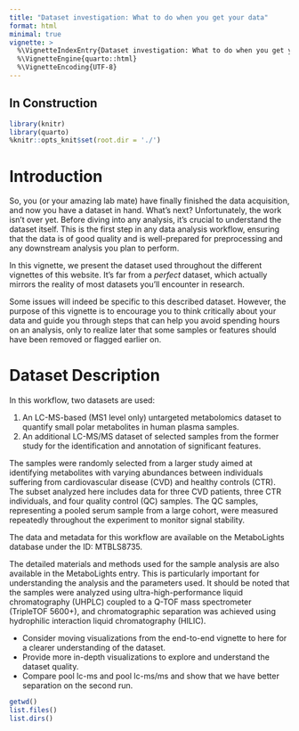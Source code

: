 ```yaml
---
title: "Dataset investigation: What to do when you get your data"
format: html
minimal: true
vignette: >
  %\VignetteIndexEntry{Dataset investigation: What to do when you get your data}
  %\VignetteEngine{quarto::html}
  %\VignetteEncoding{UTF-8}
---
```


## In Construction

```r
library(knitr)
library(quarto)
%knitr::opts_knit$set(root.dir = './')
```

# Introduction

So, you (or your amazing lab mate) have finally finished the data acquisition,
and now you have a dataset in hand. What's next? Unfortunately, the work isn't
over yet. Before diving into any analysis, it's crucial to understand the
dataset itself. This is the first step in any data analysis workflow, ensuring
that the data is of good quality and is well-prepared for preprocessing and any
downstream analysis you plan to perform.

In this vignette, we present the dataset used throughout the different vignettes
of this website. It's far from a *perfect* dataset, which actually mirrors the
reality of most datasets you'll encounter in research.

Some issues will indeed be specific to this described dataset. However, the
purpose of this vignette is to encourage you to think critically about your data
and guide you through steps that can help you avoid spending hours on an
analysis, only to realize later that some samples or features should have been
removed or flagged earlier on.

# Dataset Description

In this workflow, two datasets are used:

1.  An LC-MS-based (MS1 level only) untargeted metabolomics dataset to quantify
    small polar metabolites in human plasma samples.
2.  An additional LC-MS/MS dataset of selected samples from the former study for
    the identification and annotation of significant features.

The samples were randomly selected from a larger study aimed at identifying
metabolites with varying abundances between individuals suffering from
cardiovascular disease (CVD) and healthy controls (CTR). The subset analyzed
here includes data for three CVD patients, three CTR individuals, and four
quality control (QC) samples. The QC samples, representing a pooled serum sample
from a large cohort, were measured repeatedly throughout the experiment to
monitor signal stability.

The data and metadata for this workflow are available on the MetaboLights
database under the ID: MTBLS8735.

The detailed materials and methods used for the sample analysis are also
available in the MetaboLights entry. This is particularly important for
understanding the analysis and the parameters used. It should be noted that the
samples were analyzed using ultra-high-performance liquid chromatography (UHPLC)
coupled to a Q-TOF mass spectrometer (TripleTOF 5600+), and chromatographic
separation was achieved using hydrophilic interaction liquid chromatography
(HILIC).

-   Consider moving visualizations from the end-to-end vignette to here for a
    clearer understanding of the dataset.
-   Provide more in-depth visualizations to explore and understand the dataset
    quality.
-   Compare pool lc-ms and pool lc-ms/ms and show that we have better separation
    on the second run.

```r
getwd()
list.files()
list.dirs()
```
